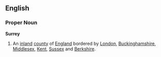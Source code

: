 ==English==
===Proper Noun===
'''Surrey'''
{{wikipedia}}
# An [[inland]] [[county]] of [[England]] bordered by [[London]], [[Buckinghamshire]], [[Middlesex]], [[Kent]], [[Sussex]] and [[Berkshire]].